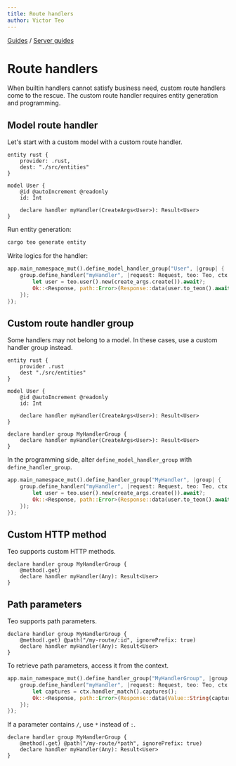 ```yaml
---
title: Route handlers
author: Victor Teo
---
```


<div className="breadcrumbs">
  <span className="breadcrumb">
    <a href="/guides">Guides</a>
  </span>
  <span> / </span>
  <span className="breadcrumb">
    <a href="/guides/server-guides">Server guides</a>
  </span>
</div>

# Route handlers

When builtin handlers cannot satisfy business need, custom route handlers come to the rescue.
The custom route handler requires entity generation and programming.

## Model route handler

Let's start with a custom model with a custom route handler.

```teo
entity rust {
    provider: .rust,
    dest: "./src/entities"
}

model User {
    @id @autoIncrement @readonly
    id: Int

    declare handler myHandler(CreateArgs<User>): Result<User>
}
```

Run entity generation:

```sh
cargo teo generate entity
```

Write logics for the handler:

```rust
app.main_namespace_mut().define_model_handler_group("User", |group| {
    group.define_handler("myHandler", |request: Request, teo: Teo, ctx: Ctx, create_args: UserCreateArgs| async move {
        let user = teo.user().new(create_args.create()).await?;
        Ok::<Response, path::Error>(Response::data(user.to_teon().await?))
    });
});
```

## Custom route handler group

Some handlers may not belong to a model. In these cases, use a custom handler group instead.

```teo
entity rust {
    provider .rust
    dest "./src/entities"
}

model User {
    @id @autoIncrement @readonly
    id: Int

    declare handler myHandler(CreateArgs<User>): Result<User>
}

declare handler group MyHandlerGroup {
    declare handler myHandler(CreateArgs<User>): Result<User>
}
```

In the programming side, alter `define_model_handler_group` with `define_handler_group`.

```rust
app.main_namespace_mut().define_handler_group("MyHandler", |group| {
    group.define_handler("myHandler", |request: Request, teo: Teo, ctx: Ctx, create_args: UserCreateArgs| async move {
        let user = teo.user().new(create_args.create()).await?;
        Ok::<Response, path::Error>(Response::data(user.to_teon().await?))
    });
});
```

## Custom HTTP method

Teo supports custom HTTP methods.

```teo
declare handler group MyHandlerGroup {
    @method(.get)
    declare handler myHandler(Any): Result<User>
}
```

## Path parameters

Teo supports path parameters.

```teo
declare handler group MyHandlerGroup {
    @method(.get) @path("/my-route/:id", ignorePrefix: true)
    declare handler myHandler(Any): Result<User>
}
```

To retrieve path parameters, access it from the context.

```rust
app.main_namespace_mut().define_handler_group("MyHandlerGroup", |group| {
    group.define_handler("myHandler", |request: Request, teo: Teo, ctx: Ctx| async move {
        let captures = ctx.handler_match().captures();
        Ok::<Response, path::Error>(Response::data(Value::String(captures.get("id").unwrap().to_owned())))
    });
});
```

If a parameter contains `/`, use `*` instead of `:`.

```teo
declare handler group MyHandlerGroup {
    @method(.get) @path("/my-route/*path", ignorePrefix: true)
    declare handler myHandler(Any): Result<User>
}
```